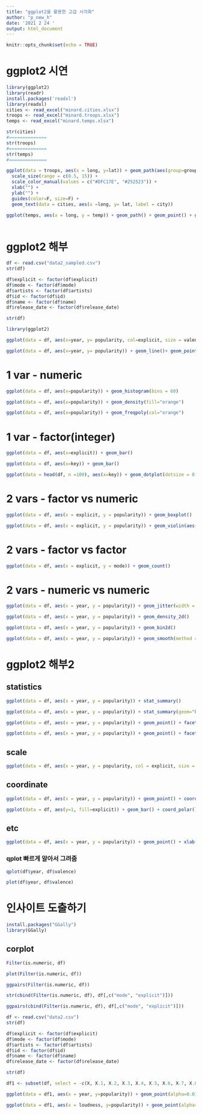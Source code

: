```yaml
---
title: "ggplot2을 활용한 고급 시각화"
author: "p_new_h"
date: '2021 2 24 '
output: html_document
---
```


```r
knitr::opts_chunk$set(echo = TRUE)
```

# ggplot2 시연 

```r
library(ggplot2)
library(readr)
install.packages('readxl')
library(readxl)
cities <- read_excel("minard.cities.xlsx")
troops <- read_excel("minard.troops.xlsx")
temps <- read_excel("minard.temps.xlsx")
```
```r
str(cities)
#==============
str(troops)
#==============
str(temps)
#==============
```
```r
ggplot(data = troops, aes(x = long, y=lat)) + geom_path(aes(group=group, color= direction, size = survivors), lineend = "round") + 
  scale_size(range = c(0.5, 15)) +
  scale_color_manual(values = c("#DFC17E", "#252523")) +
  xlab("") +
  ylab("") + 
  guides(color=F, size=F) + 
  geom_text(data = cities, aes(x =long, y= lat, label = city))

ggplot(temps, aes(x = long, y = temp)) + geom_path() + geom_point() + geom_text(aes(label = date),
                                                                                vjust=2, col="red")

```
# ggplot2 해부

```r
df <- read.csv("data2_sampled.csv")
str(df)
```

```r
df$explicit <- factor(df$explicit)
df$mode <- factor(df$mode)
df$artists <- factor(df$artists)
df$id <- factor(df$id)
df$name <- factor(df$name)
df$release_date <- factor(df$release_date)

str(df)
```
```r
library(ggplot2)
```
```r
ggplot(data = df, aes(x=year, y= popularity, col=explicit, size = valence)) + geom_point(aes(alpha=loudness))
```
```r
ggplot(data = df, aes(x=year, y= popularity)) + geom_line()+ geom_point()
```

# 1 var - numeric

```r
ggplot(data = df, aes(x=popularity)) + geom_histogram(bins = 60)
```
```r
ggplot(data = df, aes(x=popularity)) + geom_density(fill="orange")
```
```r
ggplot(data = df, aes(x=popularity)) + geom_freqpoly(col="orange")
```
# 1 var - factor(integer)
```r
ggplot(data = df, aes(x=explicit)) + geom_bar()
```
```r
ggplot(data = df, aes(x=key)) + geom_bar()
```
```r
ggplot(data = head(df, n =100), aes(x=key)) + geom_dotplot(dotsize = 0.5, stackdir = "centerwhole")
```
# 2 vars - factor vs numeric

```r
ggplot(data = df, aes(x = explicit, y = popularity)) + geom_boxplot()
```


```r
ggplot(data = df, aes(x = explicit, y = popularity)) + geom_violin(aes(fill=explicit))
```

# 2 vars - factor vs factor

```r
ggplot(data = df, aes(x = explicit, y = mode)) + geom_count()
```

# 2 vars - numeric vs numeric


```r
ggplot(data = df, aes(x = year, y = popularity)) + geom_jitter(width = 0.5, height = 0.5)
```
```r
ggplot(data = df, aes(x = year, y = popularity)) + geom_density_2d()
```

```r
ggplot(data = df, aes(x = year, y = popularity)) + geom_bin2d()
```

```r
ggplot(data = df, aes(x = year, y = popularity)) + geom_smooth(method = "lm", col = "red", se =F) + geom_point()
```

# ggplot2 해부2 

## statistics
```r
ggplot(data = df, aes(x = year, y = popularity)) + stat_summary()
```
```r
ggplot(data = df, aes(x = year, y = popularity)) + stat_summary(geom="bar", fun=max)
```
```r
ggplot(data = df, aes(x = year, y = popularity)) + geom_point() + facet_wrap(~key, nrow = 4)
```
```r
ggplot(data = df, aes(x = year, y = popularity)) + geom_point() + facet_grid(explicit~key)
```
## scale
```r
ggplot(data = df, aes(x = year, y = popularity, col = explicit, size = valence)) + geom_point() + scale_color_manual(values = c("orange", "dark green")) + scale_size_continuous(range=c(1,2))
```

## coordinate
```r
ggplot(data = df, aes(x = year, y = popularity)) + geom_point() + coord_polar()
```
```r
ggplot(data = df, aes(y=1, fill=explicit)) + geom_bar() + coord_polar()
```

## etc
```r
ggplot(data = df, aes(x = year, y = popularity)) + geom_point() + xlab("YEAR") + ylab("POP") + ggtitle("SPOTIFY SONGS = Popularity over Year") + ylim(c(0, 100)) + theme_void()
```
### qplot 빠르게 알아서 그려줌 
```r
qplot(df$year, df$valence)
```

```r
plot(df$year, df$valence)
```

# 인사이트 도출하기 

```r
install.packages("GGally")
library(GGally)
```
## corplot
```r
Filter(is.numeric, df)
```
```r
plot(Filter(is.numeric, df))
```
```r
ggpairs(Filter(is.numeric, df))
```

```r
str(cbind(Filter(is.numeric, df), df[,c("mode", "explicit")]))
```
```r
ggpairs(cbind(Filter(is.numeric, df), df[,c("mode", "explicit")]))
```


```r
df <- read.csv("data2.csv")
str(df)
```
```r
df$explicit <- factor(df$explicit)
df$mode <- factor(df$mode)
df$artists <- factor(df$artists)
df$id <- factor(df$id)
df$name <- factor(df$name)
df$release_date <- factor(df$release_date)

str(df)
```
```r
df1 <- subset(df, select = -c(X, X.1, X.2, X.3, X.4, X.5, X.6, X.7, X.8, X.9, X.10, X.11) )
```



```r
ggplot(data = df1, aes(x = year, y=popularity)) + geom_point(alpha=0.01)
```
```r
ggplot(data = df1, aes(x = loudness, y=popularity)) + geom_point(alpha=0.01)
```




